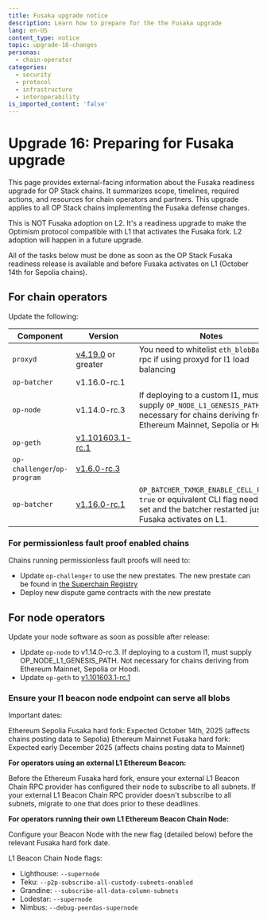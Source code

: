 ```yaml
---
title: Fusaka upgrade notice
description: Learn how to prepare for the the Fusaka upgrade
lang: en-US
content_type: notice
topic: upgrade-16-changes
personas:
  - chain-operator
categories:
  - security
  - protocol
  - infrastructure
  - interoperability
is_imported_content: 'false'
---
```



# Upgrade 16: Preparing for Fusaka upgrade

This page provides external-facing information about the Fusaka readiness upgrade for OP Stack chains. It summarizes scope, timelines, required actions, and resources for chain operators and partners. This upgrade applies to all OP Stack chains implementing the Fusaka defense changes.

This is NOT Fusaka adoption on L2. It's a readiness upgrade to make the Optimism protocol compatible with L1 that activates the Fusaka fork. L2 adoption will happen in a future upgrade.

<Callout type="info">
  All of the tasks below must be done as soon as the OP Stack Fusaka readiness release is available and before Fusaka activates on L1 (October 14th for Sepolia chains).
</Callout>

## For chain operators
Update the following:

| Component | Version | Notes |
|-----------|---------|-------|
| `proxyd` | [v4.19.0](https://github.com/ethereum-optimism/infra/releases/tag/proxyd%2Fv4.19.0) or greater | You need to whitelist `eth_blobBaseFee` rpc if using proxyd for l1 load balancing |
| `op-batcher` | v1.16.0-rc.1 | |
| `op-node` | v1.14.0-rc.3 | If deploying to a custom l1, must supply `OP_NODE_L1_GENESIS_PATH`. Not necessary for chains deriving from Ethereum Mainnet, Sepolia or Hoodi. |
| `op-geth` | [v1.101603.1-rc.1](https://github.com/ethereum-optimism/op-geth/releases/tag/v1.101603.1-rc.1) | |
| `op-challenger`/`op-program` | [v1.6.0-rc.3](https://github.com/ethereum-optimism/optimism/releases/tag/op-challenger%2Fv1.6.0-rc.3) | |
| `op-batcher` | [v1.16.0-rc.1](https://github.com/ethereum-optimism/optimism/releases/tag/op-batcher%2Fv1.16.0-rc.1) | `OP_BATCHER_TXMGR_ENABLE_CELL_PROOFS`: `true` or equivalent CLI flag needs to be set and the batcher restarted just after Fusaka activates on L1. |

### For permissionless fault proof enabled chains

Chains running permissionless fault proofs will need to:

*   Update `op-challenger` to use the new prestates. The new prestate can be found in [the Superchain Registry](https://github.com/ethereum-optimism/superchain-registry/blob/main/validation/standard/standard-prestates.toml)
*   Deploy new dispute game contracts with the new prestate

## For node operators

Update your node software as soon as possible after release:

*   Update `op-node` to v1.14.0-rc.3. If deploying to a custom l1, must supply OP\_NODE\_L1\_GENESIS\_PATH. Not necessary for chains deriving from Ethereum Mainnet, Sepolia or Hoodi.
*   Update `op-geth` to [v1.101603.1-rc.1](https://github.com/ethereum-optimism/op-geth/releases/tag/v1.101603.1-rc.1)

### Ensure your l1 beacon node endpoint can serve all blobs

Important dates:

Ethereum Sepolia Fusaka hard fork: Expected October 14th, 2025 (affects chains posting data to Sepolia)
Ethereum Mainnet Fusaka hard fork: Expected early December 2025 (affects chains posting data to Mainnet)

**For operators using an external L1 Ethereum Beacon:**

Before the Ethereum Fusaka hard fork, ensure your external L1 Beacon Chain RPC provider has configured their node to subscribe to all subnets.
If your external L1 Beacon Chain RPC provider doesn't subscribe to all subnets, migrate to one that does prior to these deadlines.

**For operators running their own L1 Ethereum Beacon Chain Node:**

Configure your Beacon Node with the new flag (detailed below) before the relevant Fusaka hard fork date.

L1 Beacon Chain Node flags:

*   Lighthouse:	`--supernode`
*   Teku:	`--p2p-subscribe-all-custody-subnets-enabled`
*   Grandine:	`--subscribe-all-data-column-subnets`
*   Lodestar:	`--supernode`
*   Nimbus:	`--debug-peerdas-supernode`
